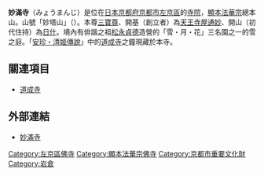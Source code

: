 {{日本寺院
| name = 妙滿寺
| img = File:Myomanji Temple140524NI1.JPG
| img_capt = 本堂
| image_width = 280
| nihongo = 妙満寺
| hiragana = みょうまんじ
| romaji = Myōman-ji
| location = [[京都府|京都府]][[京都市|京都市]][[左京區|左京區]]岩倉幡枝町91
| sangou = 妙塔山
| section = [[顯本法華宗|顯本法華宗]]總本山
| god = [[三寶尊|三寶尊]]
| found_year = [[康應|康應]]元年（1389年）
| founder = [[天王寺屋通妙|天王寺屋通妙]]（開基）<br>[[日什|日什]]（開山）
| official_name = 
| alias = 
| struct = 
| title = [[洛中法華21寺|洛中法華21寺]]
| cultural_collection = 法華經要文和歌懷紙（重要文化財）他
}}
'''妙滿寺'''（みょうまんじ）是位在[[日本|日本]][[京都府|京都府]][[京都市|京都市]][[左京區|左京區]]的[[寺院|寺院]]，[[顯本法華宗|顯本法華宗]]總本山。山號「妙塔山」（{{lang|ja|みょうとうざん}}）。本尊[[三寶尊|三寶尊]]、開基（創立者）為[[天王寺屋通妙|天王寺屋通妙]]、開山（初代住持）為[[日什|日什]]。境內有俳諧之祖[[松永貞德|松永貞德]]造營的「雪・月・花」三名園之一的雪之庭。「[[道成寺緣起|安珍・清姬傳說]]」中的[[道成寺|道成寺]]之鐘現藏於本寺。

== 關連項目 ==
*[[道成寺|道成寺]]

== 外部連結 ==
{{Commonscat|Myoman-ji}}
* [https://web.archive.org/web/20110818030711/http://www.kyoto.zaq.ne.jp/myomanji/ 妙滿寺]

{{DEFAULTSORT:Myomanji}}
[[Category:左京區佛寺|Category:左京區佛寺]]
[[Category:顯本法華宗佛寺|Category:顯本法華宗佛寺]]
[[Category:京都市重要文化財|Category:京都市重要文化財]]
[[Category:岩倉|Category:岩倉]]